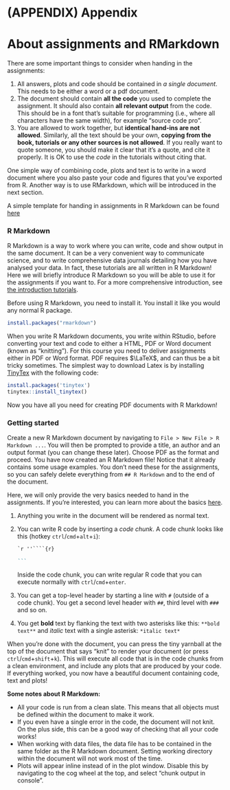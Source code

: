 # (APPENDIX) Appendix {-}

# About assignments and RMarkdown {#rmarkdown}

There are some important things to consider when handing in the assignments:

1. All answers, plots and code should be contained in _a single document_. This needs to be either a word or a pdf document.
2. The document should contain **all the code** you used to complete the assignment. It should also contain **all relevant output** from the code. This should be in a font that's suitable for programming (i.e., where all characters have the same width), for example "source code pro".
3. You are allowed to work together, but **identical hand-ins are not allowed**. Similarly, all the text should be your own, **copying from the book, tutorials or any other sources is not allowed**. If you really want to quote someone, you should make it clear that it's a quote, and cite it properly. It is OK to use the *code* in the tutorials without citing that.

One simple way of combining code, plots and text is to write in a word document where you also paste your code and figures that you've exported from R. Another way is to use RMarkdown, which will be introduced in the next section.

A simple template for handing in assignments in R Markdown can be found [here](https://BIOS1140.github.io/data/assignment_template.Rmd)

### R Markdown {-}

R Markdown is a way to work where you can write, code and show output in the same document. It can be a very convenient way to communicate science, and to write comprehensive data journals detailing how you have analysed your data. In fact, these tutorials are all written in R Markdown! Here we will briefly introduce R Markdown so you will be able to use it for the assignments if you want to. For a more comprehensive introduction, see [the introduction tutorials](https://rmarkdown.rstudio.com/lesson-1.html).

Before using R Markdown, you need to install it. You install it like you would any normal R package.

```{r, eval = FALSE}
install.packages("rmarkdown")
```

When you write R Markdown documents, you write within RStudio, before converting your text and code to either a HTML, PDF or Word document (known as "knitting"). For this course you need to deliver assignments either in PDF or Word format. PDF requires $\LaTeX$, and can thus be a bit tricky sometimes. The simplest way to download Latex is by installing [TinyTex](https://yihui.org/tinytex/) with the following code:

```{r eval = FALSE}
install.packages('tinytex')
tinytex::install_tinytex()
```

Now you have all you need for creating PDF documents with R Markdown!

### Getting started {-}

Create a new R Markdown document by navigating to `File > New File > R Markdown ...`. You will then be prompted to provide a title, an author and an output format (you can change these later). Choose PDF as the format and proceed. You have now created an R Markdown file! Notice that it already contains some usage examples. You don't need these for the assignments, so you can safely delete everything from `## R Markdown` and to the end of the document.

Here, we will only provide the very basics needed to hand in the assignments. If you're interested, you can learn more about the basics [here](https://bookdown.org/yihui/rmarkdown-cookbook/basics.html).

1. Anything you write in the document will be rendered as normal text.

2. You can write R code by inserting a _code chunk_. A code chunk looks like this (hotkey `ctrl`/`cmd`+`alt`+`i`):

    ````markdown
    `r ''````{r}
    
    ```
    ````
    
    Inside the code chunk, you can write regular R code that you can execute normally with `ctrl`/`cmd`+`enter`.

3. You can get a top-level header by starting a line with `#` (outside of a code chunk). You get a second level header with `##`, third level with `###` and so on.

4. You get **bold** text by flanking the text with two asterisks like this: `**bold text**` and *italic* text with a single asterisk: `*italic text*`

When you're done with the document, you can press the tiny yarnball at the top of the document that says "knit" to render your document (or press `ctrl`/`cmd`+`shift`+`k`). This will execute all code that is in the code chunks from a clean environment, and include any plots that are produced by your code. If everything worked, you now have a beautiful document containing code, text and plots!

:::{.blue}
**Some notes about R Markdown:**

* All your code is run from a clean slate. This means that all objects must be defined within the document to make it work.
* If you even have a single error in the code, the document will not knit. On the plus side, this can be a good way of checking that all your code works!
* When working with data files, the data file has to be contained in the same folder as the R Markdown document. Setting working directory within the document will not work most of the time.
* Plots will appear inline instead of in the plot window. Disable this by navigating to the cog wheel at the top, and select "chunk output in console".

:::
